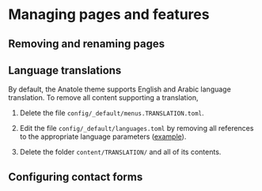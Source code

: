 # Managing pages and features {#pages-features}

## Removing and renaming pages

## Language translations

By default, the Anatole theme supports English and Arabic language translation. To remove all content supporting a translation, 

1. Delete the file `config/_default/menus.TRANSLATION.toml`.

2. Edit the file `config/_default/languages.toml` by removing all references to the appropriate language parameters ([example](https://github.com/dannymorris/anatole-site/blob/master/config/_default/languages.toml)).

3. Delete the folder `content/TRANSLATION/` and all of its contents.

## Configuring contact forms